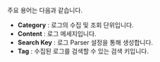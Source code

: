 주요 용어는 다음과 같습니다.

* **Category** : 로그의 수집 및 조회 단위입니다.
* **Content** : 로그 메세지입니다.
* **Search Key** : 로그 Parser 설정을 통해 생성합니다.
* **Tag** : 수집된 로그를 검색할 수 있는 검색 키입니다.